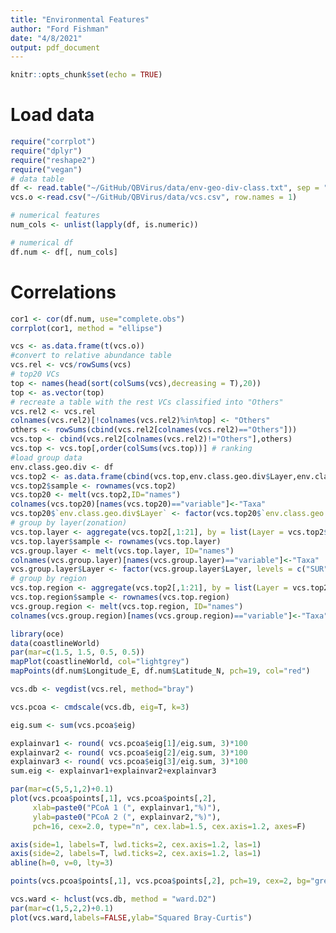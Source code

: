 ---
title: "Environmental Features"
author: "Ford Fishman"
date: "4/8/2021"
output: pdf_document
---

```{r setup, include=FALSE}
knitr::opts_chunk$set(echo = TRUE)
```

# Load data

```{r}
require("corrplot")
require("dplyr")
require("reshape2")
require("vegan")
# data table
df <- read.table("~/GitHub/QBVirus/data/env-geo-div-class.txt", sep = "\t", header = TRUE,row.names = 1)
vcs.o <-read.csv("~/GitHub/QBVirus/data/vcs.csv", row.names = 1)

# numerical features
num_cols <- unlist(lapply(df, is.numeric))

# numerical df
df.num <- df[, num_cols]
```

# Correlations

```{r}
cor1 <- cor(df.num, use="complete.obs")
corrplot(cor1, method = "ellipse")
```
```{r}
vcs <- as.data.frame(t(vcs.o))
#convert to relative abundance table
vcs.rel <- vcs/rowSums(vcs)
# top20 VCs
top <- names(head(sort(colSums(vcs),decreasing = T),20))
top <- as.vector(top)
# recreate a table with the rest VCs classified into "Others"
vcs.rel2 <- vcs.rel
colnames(vcs.rel2)[!colnames(vcs.rel2)%in%top] <- "Others"
others <- rowSums(cbind(vcs.rel2[colnames(vcs.rel2)=="Others"]))
vcs.top <- cbind(vcs.rel2[colnames(vcs.rel2)!="Others"],others)
vcs.top <- vcs.top[,order(colSums(vcs.top))] # ranking
#load group data
env.class.geo.div <- df
vcs.top2 <- as.data.frame(cbind(vcs.top,env.class.geo.div$Layer,env.class.geo.div$Region))
vcs.top2$sample <- rownames(vcs.top2)
vcs.top20 <- melt(vcs.top2,ID="names")
colnames(vcs.top20)[names(vcs.top20)=="variable"]<-"Taxa"
vcs.top20$`env.class.geo.div$Layer` <- factor(vcs.top20$`env.class.geo.div$Layer`, levels = c("SUR","DCM","MIX","MES")) #set order
# group by layer(zonation)
vcs.top.layer <- aggregate(vcs.top2[,1:21], by = list(Layer = vcs.top2$`env.class.geo.div$Layer`),FUN = mean)
vcs.top.layer$sample <- rownames(vcs.top.layer)
vcs.group.layer <- melt(vcs.top.layer, ID="names")
colnames(vcs.group.layer)[names(vcs.group.layer)=="variable"]<-"Taxa"
vcs.group.layer$Layer <- factor(vcs.group.layer$Layer, levels = c("SUR","DCM","MIX","MES")) #set order
# group by region
vcs.top.region <- aggregate(vcs.top2[,1:21], by = list(Layer = vcs.top2$`env.class.geo.div$Region`),FUN = mean)
vcs.top.region$sample <- rownames(vcs.top.region)
vcs.group.region <- melt(vcs.top.region, ID="names")
colnames(vcs.group.region)[names(vcs.group.region)=="variable"]<-"Taxa"
```
```{r}
library(oce)
data(coastlineWorld)
par(mar=c(1.5, 1.5, 0.5, 0.5))
mapPlot(coastlineWorld, col="lightgrey")
mapPoints(df.num$Longitude_E, df.num$Latitude_N, pch=19, col="red")
```

```{r}
vcs.db <- vegdist(vcs.rel, method="bray")

vcs.pcoa <- cmdscale(vcs.db, eig=T, k=3)

eig.sum <- sum(vcs.pcoa$eig)

explainvar1 <- round( vcs.pcoa$eig[1]/eig.sum, 3)*100
explainvar2 <- round( vcs.pcoa$eig[2]/eig.sum, 3)*100
explainvar3 <- round( vcs.pcoa$eig[3]/eig.sum, 3)*100
sum.eig <- explainvar1+explainvar2+explainvar3

par(mar=c(5,5,1,2)+0.1)
plot(vcs.pcoa$points[,1], vcs.pcoa$points[,2], 
     xlab=paste0("PCoA 1 (", explainvar1,"%)"),
     ylab=paste0("PCoA 2 (", explainvar2,"%)"),
     pch=16, cex=2.0, type="n", cex.lab=1.5, cex.axis=1.2, axes=F)

axis(side=1, labels=T, lwd.ticks=2, cex.axis=1.2, las=1)
axis(side=2, labels=T, lwd.ticks=2, cex.axis=1.2, las=1)
abline(h=0, v=0, lty=3)

points(vcs.pcoa$points[,1], vcs.pcoa$points[,2], pch=19, cex=2, bg="grey",col="grey")
```
```{r}
vcs.ward <- hclust(vcs.db, method = "ward.D2")
par(mar=c(1,5,2,2)+0.1)
plot(vcs.ward,labels=FALSE,ylab="Squared Bray-Curtis")
```

